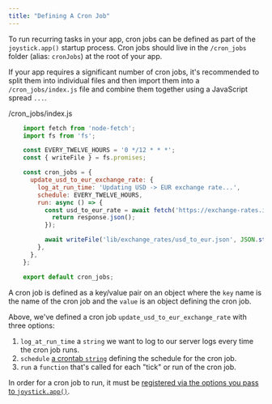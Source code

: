 ```yaml
---
title: "Defining A Cron Job"
---
```


To run recurring tasks in your app, cron jobs can be defined as part of the `joystick.app()` startup process. Cron jobs should live in the `/cron_jobs` folder (alias: `cronJobs`) at the root of your app.

If your app requires a significant number of cron jobs, it's recommended to split them into individual files and then import them into a `/cron_jobs/index.js` file and combine them together using a JavaScript spread `...`.

/cron_jobs/index.js

```js
    import fetch from 'node-fetch';
    import fs from 'fs';

    const EVERY_TWELVE_HOURS = '0 */12 * * *';
    const { writeFile } = fs.promises;

    const cron_jobs = {
      update_usd_to_eur_exchange_rate: {
        log_at_run_time: 'Updating USD -> EUR exchange rate...',
        schedule: EVERY_TWELVE_HOURS,
        run: async () => {
          const usd_to_eur_rate = await fetch('https://exchange-rates.imaginary-api.com?from=usd&to=eur).then((response) => {
            return response.json();
          });

          await writeFile('lib/exchange_rates/usd_to_eur.json', JSON.stringify(usd_to_eur_rate));
        },
      },
    };

    export default cron_jobs;
```

A cron job is defined as a key/value pair on an object where the `key` name is the name of the cron job and the `value` is an object defining the cron job.

Above, we've defined a cron job `update_usd_to_eur_exchange_rate` with three options:

1.  `log_at_run_time` a `string` we want to log to our server logs every time the cron job runs.
2.  `schedule` [a crontab `string`](https://crontab.guru/examples.html) defining the schedule for the cron job.
3.  `run` a `function` that's called for each "tick" or run of the cron job.

In order for a cron job to run, it must be [registered via the options you pass to `joystick.app()`](registering-cron-jobs).
